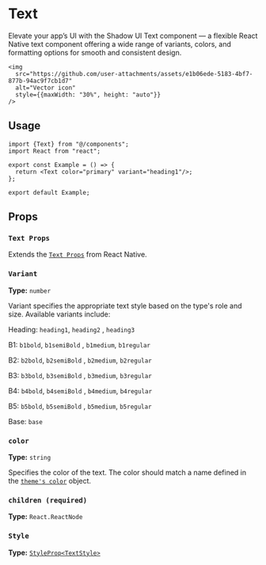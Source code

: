 
# Text

Elevate your app’s UI with the Shadow UI Text component — a flexible React Native text component offering a wide range of variants, colors, and formatting options for smooth and consistent design.


    <img
      src="https://github.com/user-attachments/assets/e1b06ede-5183-4bf7-877b-94ac9f7cb1d7"
      alt="Vector icon"
      style={{maxWidth: "30%", height: "auto"}}
    />


## Usage

```tsx
import {Text} from "@/components";
import React from "react";

export const Example = () => {
  return <Text color="primary" variant="heading1"/>;
};

export default Example;
```

## Props

### `Text Props`

Extends the [`Text Props`](https://reactnative.dev/docs/text#props) from React Native.

### `Variant`

**Type:** `number`

Variant specifies the appropriate text style based on the type's role and size. Available variants include:

Heading: `heading1`, `heading2` , `heading3`

B1: `b1bold`, `b1semiBold` , `b1medium`, `b1regular`

B2: `b2bold`, `b2semiBold` , `b2medium`, `b2regular`

B3: `b3bold`, `b3semiBold` , `b3medium`, `b3regular`

B4: `b4bold`, `b4semiBold` , `b4medium`, `b4regular`

B5: `b5bold`, `b5semiBold` , `b5medium`, `b5regular`

Base: `base`

### `color`

**Type:** `string`

Specifies the color of the text. The color should match a name defined in the [`theme's color`](https://github.com/IbrahimXplorer/shadow-ui/blob/main/src/theme/colors.ts) object.

### `children (required)`

**Type:** `React.ReactNode`

### `Style`

**Type:** [`StyleProp<TextStyle>`](https://reactnative.dev/docs/text-style-props)


